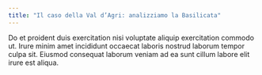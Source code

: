 ```yaml
---
title: "Il caso della Val d’Agri: analizziamo la Basilicata"
---
```


Do et proident duis exercitation nisi voluptate aliquip exercitation commodo ut. Irure minim amet incididunt occaecat laboris nostrud laborum tempor culpa sit. Eiusmod consequat laborum veniam ad ea sunt cillum labore elit irure est aliqua.
